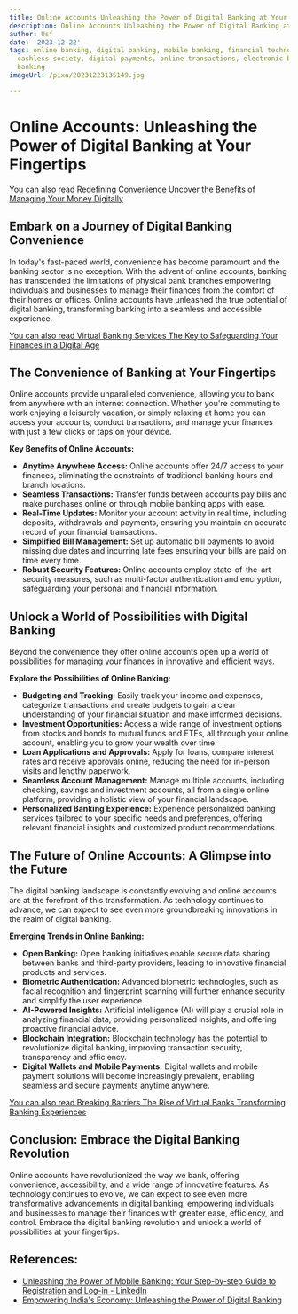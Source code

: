 ```yaml
---
title: Online Accounts Unleashing the Power of Digital Banking at Your Fingertips
description: Online Accounts Unleashing the Power of Digital Banking at Your Fingertips
author: Usf
date: '2023-12-22'
tags: online banking, digital banking, mobile banking, financial technology, fintech,
  cashless society, digital payments, online transactions, electronic banking, internet
  banking
imageUrl: /pixa/20231223135149.jpg

---
```

# Online Accounts: Unleashing  the Power of Digital Banking at Your Fingertips

[You can also read Redefining Convenience  Uncover  the Benefits  of Managing Your Money Digitally](Redefining%20Convenience%20Uncover%20the%20Benefits%20of%20Managing%20Your%20Money%20Digitally)


## Embark  on a Journey  of Digital Banking Convenience

In today's fast-paced world,  convenience  has become paramount and the banking sector is no exception. With the advent of  online accounts, banking has transcended the limitations of physical bank branches empowering individuals and businesses to manage their finances  from the  comfort of their  homes  or offices.  Online accounts have unleashed the true potential of digital banking, transforming banking into a seamless and accessible experience.

[You can also read Virtual  Banking Services The Key to Safeguarding Your Finances in a  Digital Age](Virtual%20Banking%20Services%20The%20Key%20to%20Safeguarding%20Your%20Finances%20in%20a%20Digital%20Age)


## The Convenience of Banking at Your Fingertips

Online accounts provide unparalleled convenience, allowing you to bank from anywhere with an  internet  connection.  Whether you're  commuting to work enjoying  a leisurely vacation, or simply relaxing at home you can access your accounts, conduct transactions, and manage your finances with just a few clicks or taps on your device.

**Key Benefits of Online Accounts:**

- **Anytime Anywhere Access:** Online accounts offer 24/7  access to your  finances, eliminating  the constraints of traditional banking hours and branch locations.
- **Seamless Transactions:** Transfer funds between accounts pay bills and  make purchases online or through  mobile banking apps with ease.
- **Real-Time Updates:** Monitor your account activity in real time, including deposits, withdrawals  and payments, ensuring you maintain an accurate record of your financial transactions.
-  **Simplified Bill Management:** Set up automatic bill payments  to avoid missing due dates and incurring late fees ensuring your bills are paid on time every time.
- **Robust Security Features:** Online accounts employ state-of-the-art security measures, such as multi-factor authentication  and encryption, safeguarding your personal and financial information.

## Unlock a World of Possibilities with Digital Banking

Beyond the convenience they offer online  accounts  open up a world of possibilities for managing your finances in innovative and efficient ways.

**Explore  the Possibilities of Online Banking:**

- **Budgeting and Tracking:** Easily track your income and expenses,  categorize transactions and create budgets to gain a  clear understanding of your financial situation and make informed decisions.
- **Investment Opportunities:** Access a wide range of investment options from stocks  and  bonds to mutual funds and ETFs,  all through your online account, enabling you to grow your  wealth over  time.
- **Loan Applications  and Approvals:** Apply for loans, compare interest rates and receive approvals online, reducing the need for in-person visits and  lengthy paperwork.
- **Seamless Account Management:** Manage multiple accounts, including checking, savings and investment  accounts, all from a single online platform, providing a holistic view of your financial landscape.
- **Personalized Banking Experience:** Experience personalized banking services tailored to your specific needs and preferences, offering relevant financial insights and customized product recommendations.

## The Future of Online Accounts: A Glimpse into the Future

The digital  banking landscape is constantly evolving and online accounts are  at the forefront of this transformation. As technology continues to advance, we can expect  to see even more groundbreaking  innovations in the  realm of digital banking.

**Emerging Trends in Online Banking:**

- **Open  Banking:** Open banking initiatives enable secure data sharing between banks and third-party providers, leading to innovative  financial  products and services.
- **Biometric Authentication:** Advanced  biometric technologies, such as facial recognition and fingerprint scanning  will further enhance security and simplify the user experience.
- **AI-Powered Insights:** Artificial intelligence (AI) will play a crucial role in analyzing financial data, providing personalized insights, and offering proactive financial advice.
-  **Blockchain Integration:** Blockchain technology has  the potential to revolutionize digital banking, improving transaction security,  transparency and efficiency.
- **Digital Wallets and Mobile Payments:** Digital wallets and mobile  payment solutions will become increasingly prevalent, enabling seamless and secure payments anytime anywhere.

[You  can also read Breaking  Barriers  The Rise of Virtual Banks Transforming Banking Experiences](Breaking%20Barriers%20The%20Rise%20of%20Virtual%20Banks%20Transforming%20Banking%20Experiences)


## Conclusion: Embrace the Digital Banking Revolution

Online accounts have revolutionized the way we bank, offering convenience, accessibility, and a wide range of  innovative features. As technology continues to evolve, we can expect to see even more transformative advancements in digital banking, empowering individuals and businesses  to  manage their finances with greater  ease, efficiency, and control. Embrace  the digital banking  revolution and unlock a  world of possibilities at your fingertips.

## References:
- [Unleashing the Power of Mobile Banking: Your Step-by-step Guide to Registration and Log-in - LinkedIn](https://www.linkedin.com/pulse/unleashing-power-mobile-banking-your-step-by-step-guide-hj3bc?trk=article-ssr-frontend-pulse_more-articles_related-content-card)
- [Empowering India's Economy: Unleashing the Power of Digital Banking](https://internationalbanker.com/banking/empowering-indias-economy-unleashing-the-power-of-digital-banking/)
